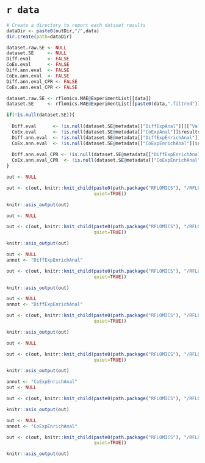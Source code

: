 # `r data` 

```r
# Create a directory to report each dataset results
dataDir <- paste0(outDir,"/",data)
dir.create(path=dataDir)
```


```r

dataset.raw.SE <- NULL
dataset.SE     <- NULL
Diff.eval      <- FALSE
CoEx.eval      <- FALSE
Diff.ann.eval  <- FALSE
CoEx.ann.eval  <- FALSE
Diff.ann.eval_CPR <- FALSE
CoEx.ann.eval_CPR <- FALSE

dataset.raw.SE <- rflomics.MAE@ExperimentList[[data]]
dataset.SE     <- rflomics.MAE@ExperimentList[[paste0(data,".filtred")]]

if(!is.null(dataset.SE)){
  
  Diff.eval      <- !is.null(dataset.SE@metadata[["DiffExpAnal"]][["Validcontrasts"]])
  CoEx.eval      <- !is.null(dataset.SE@metadata[["CoExpAnal"]]$results)
  Diff.ann.eval  <- !is.null(dataset.SE@metadata[["DiffExpEnrichAnal"]]$results)
  CoEx.ann.eval  <- !is.null(dataset.SE@metadata[["CoExpEnrichAnal"]]$results)
  
  Diff.ann.eval_CPR <- !is.null(dataset.SE@metadata[["DiffExpEnrichAnal"]]$results_CPR)
  CoEx.ann.eval_CPR  <- !is.null(dataset.SE@metadata[["CoExpEnrichAnal"]]$results_CPR)
}

```


```r

out <- NULL

out <- c(out, knitr::knit_child(paste0(path.package("RFLOMICS"), "/RFLOMICSapp/","report_03_data_explor.Rmd"),
                                quiet=TRUE))

knitr::asis_output(out)

```

<!-- differential analysis -->

```r

out <- NULL

out <- c(out, knitr::knit_child(paste0(path.package("RFLOMICS"), "/RFLOMICSapp/","report_04_diff_analysis.Rmd"),
                                quiet=TRUE))

knitr::asis_output(out)

```

<!-- enrichement analysis on DE G/P/M lists -->

```r

out <- NULL
annot <- "DiffExpEnrichAnal"

out <- c(out, knitr::knit_child(paste0(path.package("RFLOMICS"), "/RFLOMICSapp/","report_06_annot_enrich.Rmd"),
                                quiet=TRUE))

knitr::asis_output(out)

```

<!-- enrichement analysis on DE G/P/M lists with clusterprofiler -->

```r

out <- NULL
annot <- "DiffExpEnrichAnal"

out <- c(out, knitr::knit_child(paste0(path.package("RFLOMICS"), "/RFLOMICSapp/","report_06_annot_enrich_CPR.Rmd"),
                                quiet=TRUE))

knitr::asis_output(out)

```

<!-- co-expression analysis -->

```r

out <- NULL

out <- c(out, knitr::knit_child(paste0(path.package("RFLOMICS"), "/RFLOMICSapp/","report_05_coexp_analysis.Rmd"),
                                quiet=TRUE))

knitr::asis_output(out)

```

<!-- enrichement analysis on cluster -->

```r


annot <- "CoExpEnrichAnal"
out <- NULL

out <- c(out, knitr::knit_child(paste0(path.package("RFLOMICS"), "/RFLOMICSapp/","report_06_annot_enrich.Rmd"), quiet=TRUE))

knitr::asis_output(out)

```

```r

out <- NULL
annot <- "CoExpEnrichAnal"

out <- c(out, knitr::knit_child(paste0(path.package("RFLOMICS"), "/RFLOMICSapp/","report_06_annot_enrich_CPR.Rmd"),
                                quiet=TRUE))

knitr::asis_output(out)

```
